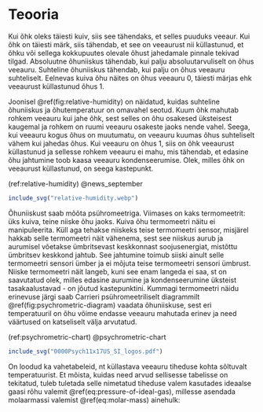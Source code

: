 # Teooria

Kui õhk oleks täiesti kuiv, siis see tähendaks, et selles puuduks veeaur. Kui õhk on täiesti märk, siis tähendab, et see on veeaurust nii küllastunud, et õhku või sellega kokkupuutes olevale õhust jahedamale pinnale tekivad tilgad. Absoluutne õhuniiskus tähendab, kui palju absoluutarvuliselt on õhus veeauru. Suhteline õhuniiskus tähendab, kui palju on õhus veeauru suhteliselt. Eelnevas kuiva õhu näites on õhus veeauru 0, täiesti märjas ehk veeaurust küllastunud õhus 1.

Joonisel \@ref(fig:relative-humidity) on näidatud, kuidas suhteline õhuniiskus ja õhutemperatuur on omavahel seotud. Kuum õhk mahutab rohkem veeauru kui jahe õhk, sest selles on õhu osakesed üksteisest kaugemal ja rohkem on ruumi veeauru osakeste jaoks nende vahel. Seega, kui veeauru kogus õhus on muutumatu, on veeauru kuumas õhus suhteliselt vähem kui jahedas õhus. Kui veeauru on õhus 1, siis on õhk veeaurust küllastunud ja sellesse rohkem veeauru ei mahu, mis tähendab, et edasine õhu jahtumine toob kaasa veeauru kondenseerumise. Olek, milles õhk on veeaurust küllastunud, on seega kastepunkt.

(ref:relative-humidity) @news_september

```r
include_svg("relative-humidity.webp")
```

Õhuniiskust saab mõõta psühromeetriga. Viimases on kaks termomeetrit: üks kuiva, teine niiske õhu jaoks. Kuiva õhu termomeetri näitu ei manipuleerita. Küll aga tehakse niiskeks teise termomeetri sensor, misjärel hakkab selle termomeetri näit vähenema, sest see niiskus aurub ja aurumisel võetakse ümbritsevast keskkonnast soojusenergiat, mistõttu ümbritsev keskkond jahtub. See jahtumine toimub siiski ainult selle termomeetri sensori ümber ja ei mõjuta teise termomeetri sensori ümbrust. Niiske termomeetri näit langeb, kuni see enam langeda ei saa, st on saavutatud olek, milles edasine aurumine ja kondenseerumine üksteist tasakaalustavad - on jõutud kastepunktini. Kummagi termomeetri näidu erinevuse järgi saab Carrieri psühromeetriliselt diagrammilt \@ref(fig:psychrometric-diagram) vaadata õhuniiskuse, sest eri temperatuuril on õhu võime endasse veeauru mahutada erinev ja need väärtused on katseliselt välja arvutatud.

(ref:psychrometric-chart) @psychrometric-chart

```r
include_svg("0000Psych11x17US_SI_logos.pdf")
```

On loodud ka vahetabeleid, nt küllastava veeauru tiheduse kohta sõltuvalt temperatuurist. Et mõista, kuidas need arvud sellisesse tabelisse on tekitatud, tuleb tuletada selle nimetatud tiheduse valem kasutades ideaalse gaasi rõhu valemit \@ref(eq:pressure-of-ideal-gas), millesse asendada molaarmassi valemist \@ref(eq:molar-mass) ainehulk:

